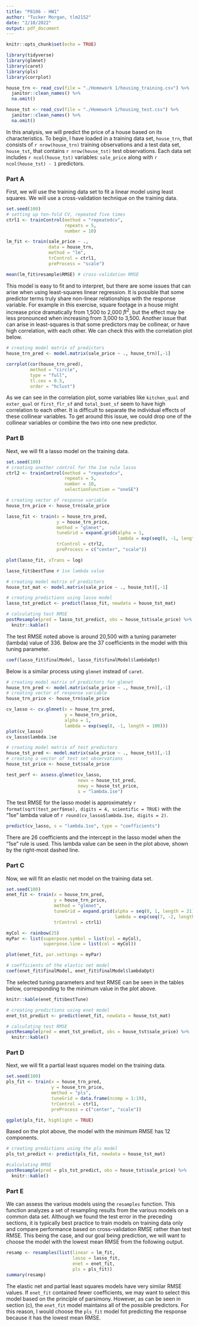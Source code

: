 ```yaml
---
title: "P8106 - HW1"
author: "Tucker Morgan, tlm2152"
date: "2/10/2022"
output: pdf_document
---
```


```r
knitr::opts_chunk$set(echo = TRUE)
```

```r
library(tidyverse)
library(glmnet)
library(caret)
library(pls)
library(corrplot)

house_trn <- read_csv(file = "./Homework 1/housing_training.csv") %>% 
  janitor::clean_names() %>% 
  na.omit()

house_tst <- read_csv(file = "./Homework 1/housing_test.csv") %>% 
  janitor::clean_names() %>% 
  na.omit()
```

In this analysis, we will predict the price of a house based on its characteristics. To begin, I have loaded in a training data set, `house_trn`, that consists of `r nrow(house_trn)` training observations and a test data set, `house_tst`, that contains `r nrow(house_tst)` test observations. Each data set includes `r ncol(house_tst)` variables: `sale_price` along with `r ncol(house_tst) - 1` predictors.

### Part A

First, we will use the training data set to fit a linear model using least squares. We will use a cross-validation technique on the training data.

```r
set.seed(100)
# setting up ten-fold CV, repeated five times
ctrl1 <- trainControl(method = "repeatedcv",
                      repeats = 5,
                      number = 10)

lm_fit <- train(sale_price ~ .,
                data = house_trn,
                method = "lm",
                trControl = ctrl1,
                preProcess = "scale")

mean(lm_fit$resample$RMSE) # cross-validation RMSE
```

This model is easy to fit and to interpret, but there are some issues that can arise when using least-squares linear regression. It is possible that some predictor terms truly share non-linear relationships with the response variable. For example in this exercise, square footage in a house might increase price dramatically from 1,500 to 2,000 $ft^2$, but the effect may be less pronounced when increasing from 3,000 to 3,500. Another issue that can arise in least-squares is that some predictors may be collinear, or have high correlation, with each other. We can check this with the correlation plot below.

```r
# creating model matrix of predictors
house_trn_pred <- model.matrix(sale_price ~ ., house_trn)[,-1]

corrplot(cor(house_trn_pred),
         method = "circle",
         type = "full",
         tl.cex = 0.5,
         order = "hclust")
```

As we can see in the correlation plot, some variables like `kitchen_qual` and `exter_qual` or `first_flr_sf` and `total_bsmt_sf` seem to have high correlation to each other. It is difficult to separate the individual effects of these collinear variables. To get around this issue, we could drop one of the collinear variables or combine the two into one new predictor.

### Part B

Next, we will fit a lasso model on the training data.

```r
set.seed(100)
# creating another control for the 1se rule lasso
ctrl2 <- trainControl(method = "repeatedcv",
                      repeats = 5,
                      number = 10,
                      selectionFunction = "oneSE")

# creating vector of response variable
house_trn_price <- house_trn$sale_price

lasso_fit <- train(x = house_trn_pred,
                   y = house_trn_price,
                   method = "glmnet",
                   tuneGrid = expand.grid(alpha = 1,
                                          lambda = exp(seq(8, -1, length = 100))),
                   trControl = ctrl2,
                   preProcess = c("center", "scale"))

plot(lasso_fit, xTrans = log)

lasso_fit$bestTune # 1se lambda value
```

```r
# creating model matrix of predictors
house_tst_mat <- model.matrix(sale_price ~ ., house_tst)[,-1]

# creating predictions using lasso model
lasso_tst_predict <- predict(lasso_fit, newdata = house_tst_mat)

# calculating test RMSE
postResample(pred = lasso_tst_predict, obs = house_tst$sale_price) %>% 
  knitr::kable()
```

The test RMSE noted above is around 20,500 with a tuning parameter (lambda) value of 336. Below are the 37 coefficients in the model with this tuning parameter.

```r
coef(lasso_fit$finalModel, lasso_fit$finalModel$lambdaOpt)
```

Below is a similar process using `glmnet` instead of `caret`.

```r
# creating model matrix of predictors for glmnet
house_trn_pred <- model.matrix(sale_price ~ ., house_trn)[,-1]
# creating vector of response variable
house_trn_price <- house_trn$sale_price

cv_lasso <- cv.glmnet(x = house_trn_pred,
                      y = house_trn_price,
                      alpha = 1,
                      lambda = exp(seq(8, -1, length = 100)))
plot(cv_lasso)
cv_lasso$lambda.1se
```

```r
# creating model matrix of test predictors
house_tst_pred <- model.matrix(sale_price ~ ., house_tst)[,-1]
# creating a vector of test set observations
house_tst_price <- house_tst$sale_price

test_perf <- assess.glmnet(cv_lasso,
                           newx = house_tst_pred,
                           newy = house_tst_price,
                           s = "lambda.1se")
```

The test RMSE for the lasso model is approximately `r format(sqrt(test_perf$mse), digits = 4, scientific = TRUE)` with the "1se" lambda value of `r round(cv_lasso$lambda.1se, digits = 2)`.

```r
predict(cv_lasso, s = "lambda.1se", type = "coefficients")
```

There are 26 coefficients and the intercept in the lasso model when the "1se" rule is used. This lambda value can be seen in the plot above, shown by the right-most dashed line.

### Part C

Now, we will fit an elastic net model on the training data set.

```r
set.seed(100)
enet_fit <- train(x = house_trn_pred,
                  y = house_trn_price,
                  method = "glmnet",
                  tuneGrid = expand.grid(alpha = seq(0, 1, length = 21),
                                         lambda = exp(seq(7, -2, length = 50))),
                  trControl = ctrl1)
```

```r
myCol <- rainbow(25)
myPar <- list(superpose.symbol = list(col = myCol),
              superpose.line = list(col = myCol))

plot(enet_fit, par.settings = myPar)

# coefficients of the elastic net model
coef(enet_fit$finalModel, enet_fit$finalModel$lambdaOpt)
```

The selected tuning parameters and test RMSE can be seen in the tables below, corresponding to the minimum value in the plot above.

```r
knitr::kable(enet_fit$bestTune)

# creating predictions using enet model
enet_tst_predict <- predict(enet_fit, newdata = house_tst_mat)

# calculating test RMSE
postResample(pred = enet_tst_predict, obs = house_tst$sale_price) %>% 
  knitr::kable()
```

### Part D

Next, we will fit a partial least squares model on the training data.

```r
set.seed(100)
pls_fit <- train(x = house_trn_pred,
                 y = house_trn_price,
                 method = "pls",
                 tuneGrid = data.frame(ncomp = 1:19),
                 trControl = ctrl1,
                 preProcess = c("center", "scale"))

ggplot(pls_fit, highlight = TRUE)
```

Based on the plot above, the model with the minimum RMSE has 12 components.

```r
# creating predictions using the pls model
pls_tst_predict <- predict(pls_fit, newdata = house_tst_mat)

#calculating RMSE
postResample(pred = pls_tst_predict, obs = house_tst$sale_price) %>% 
  knitr::kable()
```

### Part E

We can assess the various models using the `resamples` function. This function analyzes a set of resampling results from the various models on a common data set. Although we found the test error in the preceding sections, it is typically best practice to train models on training data only and compare performance based on cross-validation RMSE rather than test RMSE. This being the case, and our goal being prediction, we will want to choose the model with the lowest mean RMSE from the following output.

```r
resamp <- resamples(list(linear = lm_fit,
                         lasso = lasso_fit,
                         enet = enet_fit,
                         pls = pls_fit))
summary(resamp)
```

The elastic net and partial least squares models have very similar RMSE values. If `enet_fit` contained fewer coefficients, we may want to select this model based on the principle of parsimony. However, as can be seen in section (c), the `enet_fit` model maintains all of the possible predictors. For this reason, I would choose the `pls_fit` model fot predicting the response because it has the lowest mean RMSE.
